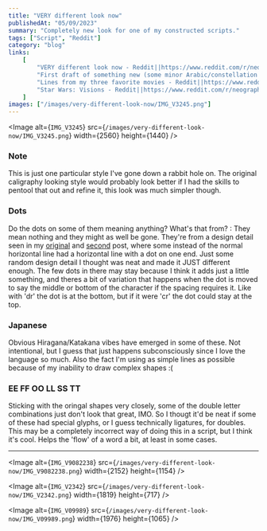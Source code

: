 ```yaml
---
title: "VERY different look now"
publishedAt: "05/09/2023"
summary: "Completely new look for one of my constructed scripts."
tags: ["Script", "Reddit"]
category: "blog"
links:
    [
        "VERY different look now - Reddit||https://www.reddit.com/r/neography/comments/13cmyrp/very_different_look_now/?utm_source=share&amp;utm_medium=web2x&amp;context=3",
        "First draft of something new (some minor Arabic/constellation influences) - Reddit||https://www.reddit.com/r/neography/comments/12pdpky/first_draft_of_something_new_some_minor/?utm_source=share&amp;utm_medium=web2x&amp;context=3",
        "Lines from my three favorite movies - Reddit||https://www.reddit.com/r/neography/comments/12rpf49/lines_from_my_three_favorite_movies/?utm_source=share&amp;utm_medium=web2x&amp;context=3",
        "Star Wars: Visions - Reddit||https://www.reddit.com/r/neography/comments/13r9iw8/star_wars_visions/?utm_source=share&utm_medium=web2x&context=3",
    ]
images: ["/images/very-different-look-now/IMG_V3245.png"]
---
```


<Image
	alt={`IMG_V3245`}
	src={`/images/very-different-look-now/IMG_V3245.png`}
	width={2560}
	height={1440}
/>

### Note

This is just one particular style I've gone down a rabbit hole on. The original caligraphy looking style would probably look better if I had the skills to pentool that out and refine it, this look was much simpler though.

### Dots

Do the dots on some of them meaning anything? What's that from? : They mean nothing and they might as well be gone. They're from a design detail seen in my [original](https://www.reddit.com/r/neography/comments/12pdpky/first_draft_of_something_new_some_minor/?utm_source=share&utm_medium=web2x&context=3) and [second](https://www.reddit.com/r/neography/comments/12rpf49/lines_from_my_three_favorite_movies/?utm_source=share&utm_medium=web2x&context=3) post, where some instead of the normal horizontal line had a horizontal line with a dot on one end. Just some random design detail I thought was neat and made it JUST different enough. The few dots in there may stay because I think it adds just a little something, and theres a bit of variation that happens when the dot is moved to say the middle or bottom of the character if the spacing requires it. Like with 'dr' the dot is at the bottom, but if it were 'cr' the dot could stay at the top.

### Japanese

Obvious Hiragana/Katakana vibes have emerged in some of these. Not intentional, but I guess that just happens subconsciously since I love the language so much. Also the fact I'm using as simple lines as possible because of my inability to draw complex shapes :(

### EE FF OO LL SS TT

Sticking with the oringal shapes very closely, some of the double letter combinations just don't look that great, IMO. So I thougt it'd be neat if some of these had special glyphs, or I guess technically ligatures, for doubles. This may be a completely incorrect way of doing this in a script, but I think it's cool. Helps the 'flow' of a word a bit, at least in some cases.

---

<Image
	alt={`IMG_V9082238`}
	src={`/images/very-different-look-now/IMG_V9082238.png`}
	width={2152}
	height={1154}
/>

<Image
	alt={`IMG_V2342`}
	src={`/images/very-different-look-now/IMG_V2342.png`}
	width={1819}
	height={717}
/>

<Image
	alt={`IMG_V09989`}
	src={`/images/very-different-look-now/IMG_V09989.png`}
	width={1976}
	height={1065}
/>
